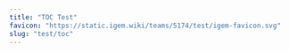 ---
title: "TOC Test"
favicon: "https://static.igem.wiki/teams/5174/test/igem-favicon.svg"
slug: "test/toc"
---
